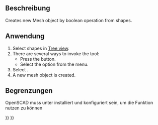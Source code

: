 <languages/>
{{Docnav/de
|[[OpenSCAD_AddOpenSCADElement/de|HinzufügenOpenSCADElement]]
|[[OpenSCAD_Hull/de|Hülle]]
|[[OpenSCAD_Workbench/de|OpenSCAD]]
|IconL=OpenSCAD_AddOpenSCADElement.svg
|IconR=OpenSCAD_Hull.svg
|IconC=Workbench_OpenSCAD.svg
}}

{{GuiCommand/de
|Name=OpenSCAD MeshBoolean
|MenuLocation=OpenSCAD → Mesh Boolean
‏‎|Workbenches=[[OpenSCAD_Workbench/de|OpenSCAD]]
}}

<span id="Description"></span>
==Beschreibung== 

<div lang="en" dir="ltr" class="mw-content-ltr">
Creates new Mesh object by boolean operation from shapes.
</div>

<span id="Usage"></span>
==Anwendung== 

<div lang="en" dir="ltr" class="mw-content-ltr">
# Select shapes in [[Tree_view|Tree view]].
# There are several ways to invoke the tool:
#* Press the {{Button|[[Image:OpenSCAD_MeshBoolean.svg|16px]] [[OpenSCAD_MeshBoolean|Mesh Boolean]]}} button.
#* Select the {{MenuCommand|OpenSCAD → [[Image:OpenSCAD_MeshBoolean.svg|16px]] Mesh Boolean}} option from the menu.
# Select {{Button|Perform}}.
# A new mesh object is created.
</div>

<span id="Limitations"></span>
==Begrenzungen== 

<div class="mw-translate-fuzzy">
OpenSCAD muss unter {{MenuCommand|Bearbeiten → Einstellungen}} installiert und konfiguriert sein, um die Funktion nutzen zu können
</div>


{{Docnav/de
|[[OpenSCAD_AddOpenSCADElement/de|HinzufügenOpenSCADElement]]
|[[OpenSCAD_Hull/de|Hülle]]
|[[OpenSCAD_Workbench/de|OpenSCAD]]
|IconL=OpenSCAD_AddOpenSCADElement.svg
|IconR=OpenSCAD_Hull.svg
|IconC=Workbench_OpenSCAD.svg
}}

{{OpenSCAD_Tools_navi{{#translation:}}}}
{{Userdocnavi{{#translation:}}}}